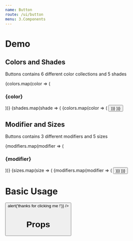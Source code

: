 ```yaml
---
name: Button
route: /ui/button
menu: 3.Components
---
```




# Demo
<div className="p-2 mb-4">
  <div>
    <h2>Colors and Shades</h2>
    <p>
      Buttons contains 6 different color collections and 5 shades
    </p>
    <Row className="mt-1">
      {colors.map(color => (
        <Col className="text-center" key={color} xs={2}>
          <h3>{color}</h3>
        </Col>
      ))}
    </Row>
    {shades.map(shade => (
      <Row key={shade} className="mt-1">
        {colors.map(color => (
          <Col key={color} xs={2}>
            <Button color={color} shade={shade} modifier='primary' size="sm" title={shade}/>
          </Col>
        ))}
      </Row>
    ))}
  </div>
  <div>
    <h2>Modifier and Sizes</h2>
    <p>
      Buttons contains 3 different modifiers and 5 sizes
    </p>
    <Row className="mt-1">
      {modifiers.map(modifier => (
        <Col className="text-center" key={modifier} xs={4}>
          <h3>{modifier}</h3>
        </Col>
      ))}
    </Row>
    {sizes.map(size => (
      <Row key={size} className="mt-1">
        {modifiers.map(modifier => (
          <Col key={modifier} xs={4} className="align-center justify-center">
            <Button modifier={modifier} size={size} title={size}/>
          </Col>
        ))}
      </Row>
    ))}
  </div>
</div>

# Basic Usage
<Playground>
  <Button
    modifier="primary"
    color="blue"
    title="Button"
    shade="normal"
    size="lg"
    onClick={() => alert('thanks for clicking me !')}
  />
</Playground>


# Props
<Props of={Button} />
